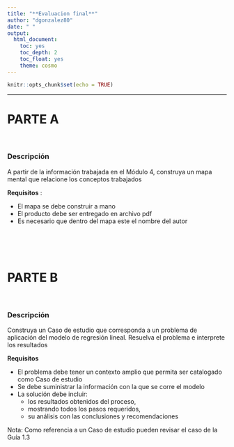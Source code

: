```yaml
---
title: "**Evaluacion final**"
author: "dgonzalez80"
date: " "
output:
  html_document:
    toc: yes
    toc_depth: 2
    toc_float: yes
    theme: cosmo
---
```


```r
knitr::opts_chunk$set(echo = TRUE)
```
---

# **PARTE A**
<br/>

### **Descripción**

A partir de la información trabajada en el Módulo 4, construya un mapa mental que relacione los conceptos trabajados

**Requisitos** :

* El mapa se debe construir a mano
* El producto debe ser entregado en archivo pdf
* Es necesario que dentro del mapa este el nombre del autor

<br/><br/><br/>

# **PARTE B**

<br/>

### **Descripción**

Construya un Caso de estudio que corresponda a un problema de aplicación del modelo de regresión lineal. Resuelva el problema e interprete los resultados

**Requisitos**

* El problema debe tener un contexto amplio que permita ser catalogado como Caso de estudio 
* Se debe suministrar la información con la que se corre el modelo
* La solución debe incluir:  
    * los resultados obtenidos del proceso, 
    * mostrando todos los pasos requeridos, 
    * su análisis con las conclusiones y recomendaciones

  
  
Nota: Como referencia a un Caso de estudio pueden revisar el caso de la Guía 1.3    
    
    





